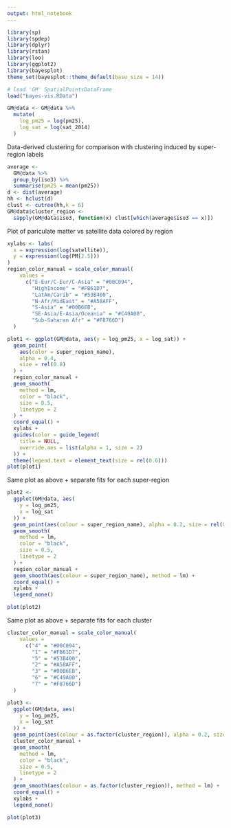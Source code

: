 ```yaml
---
output: html_notebook
---
```


```r
library(sp)
library(spdep)
library(dplyr)
library(rstan)
library(loo)
library(ggplot2)
library(bayesplot)
theme_set(bayesplot::theme_default(base_size = 14))

# load 'GM' SpatialPointsDataFrame
load("bayes-vis.RData")
```


```r
GM@data <- GM@data %>% 
  mutate(
    log_pm25 = log(pm25), 
    log_sat = log(sat_2014)
  )
```

Data-derived clustering for comparison with clustering induced by super-region labels
```r
average <- 
  GM@data %>% 
  group_by(iso3) %>% 
  summarise(pm25 = mean(pm25))
d <- dist(average)
hh <- hclust(d)
clust <- cutree(hh,k = 6)
GM@data$cluster_region <-
  sapply(GM@data$iso3, function(x) clust[which(average$iso3 == x)])
```

Plot of pariculate matter vs satellite data colored by region
```r
xylabs <- labs(
  x = expression(log(satellite)), 
  y = expression(log(PM[2.5]))
)
region_color_manual = scale_color_manual(
    values = 
      c("E-Eur/C-Eur/C-Asia" = "#00C094",
        "HighIncome" = "#FB61D7",
        "LatAm/Carib" = "#53B400",
        "N-Afr/MidEast" = "#A58AFF",
        "S-Asia" = "#00B6EB",
        "SE-Asia/E-Asia/Oceania" = "#C49A00",
        "Sub-Saharan Afr" = "#F8766D")
  )

plot1 <- ggplot(GM@data, aes(y = log_pm25, x = log_sat)) +
  geom_point(
    aes(color = super_region_name), 
    alpha = 0.4,
    size = rel(0.8)
  ) + 
  region_color_manual +
  geom_smooth(
    method = lm, 
    color = "black", 
    size = 0.5, 
    linetype = 2
  ) + 
  coord_equal() +
  xylabs + 
  guides(color = guide_legend(
    title = NULL, 
    override.aes = list(alpha = 1, size = 2)
  )) + 
  theme(legend.text = element_text(size = rel(0.6)))
plot(plot1)
```


Same plot as above + separate fits for each super-region
```r
plot2 <-
  ggplot(GM@data, aes(
    y = log_pm25,
    x = log_sat
  )) +
  geom_point(aes(colour = super_region_name), alpha = 0.2, size = rel(0.75)) + 
  geom_smooth(
    method = lm, 
    color = "black", 
    size = 0.5, 
    linetype = 2
  ) + 
  region_color_manual +
  geom_smooth(aes(colour = super_region_name), method = lm) + 
  coord_equal() +
  xylabs + 
  legend_none() 

plot(plot2)
```


Same plot as above + separate fits for each cluster
```r
cluster_color_manual = scale_color_manual(
    values = 
      c("4" = "#00C094",
        "1" = "#FB61D7",
        "5" = "#53B400",
        "2" = "#A58AFF",
        "3" = "#00B6EB",
        "6" = "#C49A00",
        "7" = "#F8766D")
  )

plot3 <-
  ggplot(GM@data, aes(
    y = log_pm25,
    x = log_sat
  )) + 
  geom_point(aes(colour = as.factor(cluster_region)), alpha = 0.2, size = rel(0.75)) + 
  cluster_color_manual +
  geom_smooth(
    method = lm, 
    color = "black", 
    size = 0.5, 
    linetype = 2
  ) + 
  geom_smooth(aes(colour = as.factor(cluster_region)), method = lm) + 
  coord_equal() +
  xylabs +
  legend_none()

plot(plot3)
```
